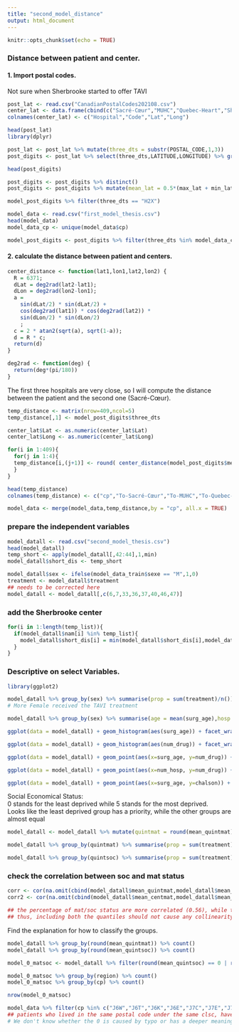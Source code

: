 ```yaml
---
title: "second_model_distance"
output: html_document
---
```


```r
knitr::opts_chunk$set(echo = TRUE)
```

### Distance between patient and center. 
#### 1. Import postal codes.  
Not sure when Sherbrooke started to offer TAVI  
```r
post_lat <- read.csv("CanadianPostalCodes202108.csv")
center_lat <- data.frame(cbind(c("Sacré-Cœur","MUHC","Quebec-Heart","Sherbrooke-Hospital","Heart-Institute","CHUM"),c("H4J 1C5","H4A 3J1","G1V 4G5","J1H 5H3","H1T 1C8","H2X 3E4"),c(45.5341,45.2818,46.7802,45.4431,45.5754,45.5112),c(-73.7162,-73.3611,-71.3007,-71.8633,-73.5782,-73.5578)))
colnames(center_lat) <- c("Hospital","Code","Lat","Long")
```

```r
head(post_lat)
library(dplyr)

post_lat <- post_lat %>% mutate(three_dts = substr(POSTAL_CODE,1,3))
post_digits <- post_lat %>% select(three_dts,LATITUDE,LONGITUDE) %>% group_by(three_dts) %>% mutate(max_lat = max(LATITUDE),min_lat = min(LATITUDE),max_long = max(LONGITUDE),min_long = min(LONGITUDE)) %>% select(three_dts,max_lat,min_lat,max_long,min_long)

head(post_digits)

post_digits <- post_digits %>% distinct()
post_digits <- post_digits %>% mutate(mean_lat = 0.5*(max_lat + min_lat),mean_long = 0.5*(max_long + min_long))
```

```r
model_post_digits %>% filter(three_dts == "H2X")
```

```r
model_data <- read.csv("first_model_thesis.csv")
head(model_data)
model_data_cp <- unique(model_data$cp)

model_post_digits <- post_digits %>% filter(three_dts %in% model_data_cp)
```

#### 2. calculate the distance between patient and centers. 
```r
center_distance <- function(lat1,lon1,lat2,lon2) {
  R = 6371; 
  dLat = deg2rad(lat2-lat1);
  dLon = deg2rad(lon2-lon1); 
  a = 
    sin(dLat/2) * sin(dLat/2) +
    cos(deg2rad(lat1)) * cos(deg2rad(lat2)) * 
    sin(dLon/2) * sin(dLon/2)
    ; 
  c = 2 * atan2(sqrt(a), sqrt(1-a)); 
  d = R * c; 
  return(d)
}

deg2rad <- function(deg) {
  return(deg*(pi/180))
}
```

The first three hospitals are very close, so I will compute the distance between the patient and the second one (Sacré-Cœur). 
```r
temp_distance <- matrix(nrow=409,ncol=5)
temp_distance[,1] <- model_post_digits$three_dts

center_lat$Lat <- as.numeric(center_lat$Lat)
center_lat$Long <- as.numeric(center_lat$Long)

for(i in 1:409){
  for(j in 1:4){
  temp_distance[i,(j+1)] <- round( center_distance(model_post_digits$mean_lat[i],model_post_digits$mean_long[i],center_lat$Lat[j],center_lat$Long[j]),digits=3)
  }
}
```

```r
head(temp_distance)
colnames(temp_distance) <- c("cp","To-Sacré-Cœur","To-MUHC","To-Quebec-Heart","To-Sherbrooke-Hospital")

model_data <- merge(model_data,temp_distance,by = "cp", all.x = TRUE)
```

### prepare the independent variables  
```r
model_datall <- read.csv("second_model_thesis.csv")
head(model_datall)
temp_short <- apply(model_datall[,42:44],1,min)
model_datall$short_dis <- temp_short
```

```r
model_datall$sex <- ifelse(model_data_train$sexe == "M",1,0)
treatment <- model_datall$treatment
## needs to be corrected here
model_datall <- model_datall[,c(6,7,33,36,37,40,46,47)]
```

### add the Sherbrooke center  
```r
for(i in 1:length(temp_list)){
  if(model_datall$nam[i] %in% temp_list){
    model_datall$short_dis[i] = min(model_datall$short_dis[i],model_datall$To.Sherbrooke.Hospital[i])
  }
}
```

### Descriptive on select Variables.  
```r
library(ggplot2)

model_datall %>% group_by(sex) %>% summarise(prop = sum(treatment)/n())
# More Female received the TAVI treatment  

model_datall %>% group_by(sex) %>% summarise(age = mean(surg_age),hosp = mean(num_hosp), drug = mean(num_drug), chalson = mean(chalson))

ggplot(data = model_datall) + geom_histogram(aes(surg_age)) + facet_wrap(~sex) + ggtitle("Age by Sex, Male = 1")

ggplot(data = model_datall) + geom_histogram(aes(num_drug)) + facet_wrap(~sex) + ggtitle("Drug by Sex, Male = 1")

ggplot(data = model_datall) + geom_point(aes(x=surg_age, y=num_drug)) + facet_wrap(~sex) + ggtitle("Drug by Age, Male = 1")

ggplot(data = model_datall) + geom_point(aes(x=num_hosp, y=num_drug)) + ggtitle("Hospital vs Durg")

ggplot(data = model_datall) + geom_point(aes(x=surg_age, y=chalson)) + facet_wrap(~sex) +  ggtitle("age vs chalson by sex, Male = 1")
```

Social Economical Status:  
0 stands for the least deprived while 5 stands for the most deprived.  
Looks like the least deprived group has a priority, while the other groups are almost equal  
```r
model_datall <- model_datall %>% mutate(quintmat = round(mean_quintmat),quintsoc = round(mean_quintsoc))

model_datall %>% group_by(quintmat) %>% summarise(prop = sum(treatment)/n(), age = mean(surg_age),hosp = mean(num_hosp), drug = mean(num_drug), chalson = mean(chalson),count = n())

model_datall %>% group_by(quintsoc) %>% summarise(prop = sum(treatment)/n(), age = mean(surg_age),hosp = mean(num_hosp), drug = mean(num_drug), chalson = mean(chalson),count = n())
```

### check the correlation between soc and mat status  
```r
corr <- cor(na.omit(cbind(model_datall$mean_quintmat,model_datall$mean_quintsoc)))
corr2 <- cor(na.omit(cbind(model_datall$mean_centmat,model_datall$mean_centsoc)))

## the percentage of mat/soc status are more correlated (0.56), while the quantile is very weakly (-0.0042) correlated  
## thus, including both the quantiles should not cause any collinearity problem 
```

Find the explanation for how to classify the groups.  
```r
model_datall %>% group_by(round(mean_quintmat)) %>% count()
model_datall %>% group_by(round(mean_quintsoc)) %>% count()

model_0_matsoc <- model_datall %>% filter(round(mean_quintsoc) == 0 | round(mean_quintmat) == 0)

model_0_matsoc %>% group_by(region) %>% count()
model_0_matsoc %>% group_by(cp) %>% count()

nrow(model_0_matsoc)
```

```r
model_data %>% filter(cp %in% c("J6W","J6T","J6K","J6E","J7C","J7E","J7R")) %>% select(nam,sexe,cp,clsc,mean_quintmat,mean_quintsoc) %>% arrange(cp)
## patients who lived in the same postal code under the same clsc, have different mat/soc deprivation index  
# We don't know whether the 0 is caused by typo or has a deeper meaning  
```